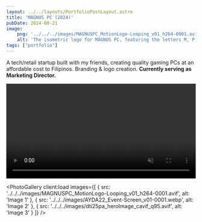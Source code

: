 ```yaml
---
layout: ../../layouts/PortfolioPostLayout.astro
title: 'MAGNUS PC (2024)'
pubDate: 2024-08-21
image:
    png: '../../../images/MAGNUSPC_MotionLogo-Looping_v01_h264-0001.avif'
    alt: 'The isometric logo for MAGNUS PC, featuring the letters M, P, and C arranged as faces of a purple cube. The logo is set against a white background with a subtle grid pattern.'
tags: ["portfolio"]
---
```


A tech/retail startup built with my friends, creating quality gaming PCs at an affordable cost to Filipinos. Branding & logo creation. **Currently serving as Marketing Director.**


<video autoplay loop muted width="100%">
  <source src="../../../videos/MAGNUSPC_MotionLogo-Looping_v01_h264.mp4" type="video/mp4" />
Your browser does not support the video tag.
</video>

<PhotoGallery client:load images={[
    { src: '../../../images/MAGNUSPC_MotionLogo-Looping_v01_h264-0001.avif', alt: 'Image 1' },
    { src: '../../../images/AYDA22_Event-Screen_v01-0001.webp', alt: 'Image 2' },
    { src: '../../../images/dti25pa_heroImage_cavif_q95.avif', alt: 'Image 3' }
]} />
